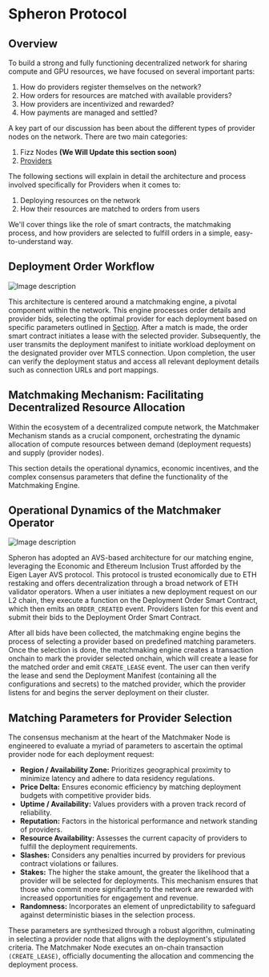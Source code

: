 
# Spheron Protocol

## Overview

To build a strong and fully functioning decentralized network for sharing compute and GPU resources, we have focused on several important parts:

1. How do providers register themselves on the network?
2. How orders for resources are matched with available providers?
3. How providers are incentivized and rewarded?
4. How payments are managed and settled?

A key part of our discussion has been about the different types of provider nodes on the network. There are two main categories:

1. Fizz Nodes **(We Will Update this section soon)**
1. [Providers](/spheron-protocol/service-provider)

The following sections will explain in detail the architecture and process involved specifically for Providers when it comes to:

1. Deploying resources on the network
2. How their resources are matched to orders from users

We'll cover things like the role of smart contracts, the matchmaking process, and how providers are selected to fulfill orders in a simple, easy-to-understand way.

## Deployment Order Workflow

![Image description](https://dev-to-uploads.s3.amazonaws.com/uploads/articles/jvbv86s65ytndpodf1k9.png)

This architecture is centered around a matchmaking engine, a pivotal component within the network. This engine processes order details and provider bids, selecting the optimal provider for each deployment based on specific parameters outlined in [Section](/spheron-protocol#matching-parameters-for-provider-selection). After a match is made, the order smart contract initiates a lease with the selected provider. Subsequently, the user transmits the deployment manifest to initiate workload deployment on the designated provider over MTLS connection. Upon completion, the user can verify the deployment status and access all relevant deployment details such as connection URLs and port mappings.

## Matchmaking Mechanism: Facilitating Decentralized Resource Allocation

Within the ecosystem of a decentralized compute network, the Matchmaker Mechanism stands as a crucial component, orchestrating the dynamic allocation of compute resources between demand (deployment requests) and supply (provider nodes).

This section details the operational dynamics, economic incentives, and the complex consensus parameters that define the functionality of the Matchmaking Engine.

## Operational Dynamics of the Matchmaker Operator

![Image description](https://dev-to-uploads.s3.amazonaws.com/uploads/articles/64jpa10ny2qc3xasfw35.png)

Spheron has adopted an AVS-based architecture for our matching engine, leveraging the Economic and Ethereum Inclusion Trust afforded by the Eigen Layer AVS protocol. This protocol is trusted economically due to ETH restaking and offers decentralization through a broad network of ETH validator operators.
When a user initiates a new deployment request on our L2 chain, they execute a function on the Deployment Order Smart Contract, which then emits an `ORDER_CREATED` event. Providers listen for this event and submit their bids to the Deployment Order Smart Contract. 

After all bids have been collected, the matchmaking engine begins the process of selecting a provider based on predefined matching parameters. Once the selection is done, the matchmaking engine creates a transaction onchain to mark the provider selected onchain, which will create a lease for the matched order and emit `CREATE_LEASE` event. The user can then verify the lease and send the Deployment Manifest (containing all the configurations and secrets) to the matched provider, which the provider listens for and begins the server deployment on their cluster.

## Matching Parameters for Provider Selection

The consensus mechanism at the heart of the Matchmaker Node is engineered to evaluate a myriad of parameters to ascertain the optimal provider node for each deployment request:

- **Region / Availability Zone:** Prioritizes geographical proximity to minimize latency and adhere to data residency regulations.
- **Price Delta:** Ensures economic efficiency by matching deployment budgets with competitive provider bids.
- **Uptime / Availability:** Values providers with a proven track record of reliability.
- **Reputation:** Factors in the historical performance and network standing of providers.
- **Resource Availability:** Assesses the current capacity of providers to fulfill the deployment requirements.
- **Slashes:** Considers any penalties incurred by providers for previous contract violations or failures.
- **Stakes:** The higher the stake amount, the greater the likelihood that a provider will be selected for deployments. This mechanism ensures that those who commit more significantly to the network are rewarded with increased opportunities for engagement and revenue.
- **Randomness:** Incorporates an element of unpredictability to safeguard against deterministic biases in the selection process.

These parameters are synthesized through a robust algorithm, culminating in selecting a provider node that aligns with the deployment's stipulated criteria. The Matchmaker Node executes an on-chain transaction `(CREATE_LEASE)`, officially documenting the allocation and commencing the deployment process.


<Navigation name="Core Concepts" />
